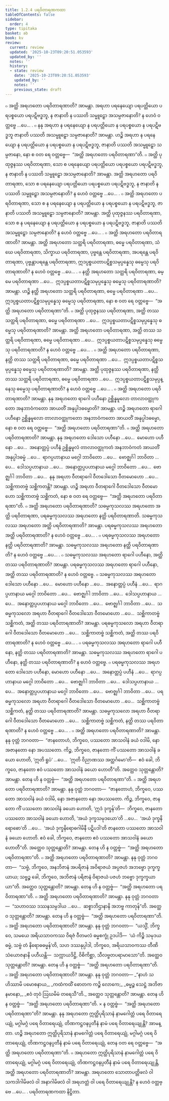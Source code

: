 ```yaml
---
title: 1.2.4 ပရဝိတာရဏကထာ
tableOfContents: false
sidebar:
  order: 4
type: tipitaka
basket: ab
book: kv
review:
  current: review
  updated: '2025-10-23T09:20:51.053593'
  updated_by: ''
  notes: ''
  history:
  - state: review
    date: '2025-10-23T09:20:51.053593'
    updated_by: ''
    notes: ''
    previous_state: draft
---
```



<ReviewStatus review={frontmatter.review} showDetails={true} />

<HypothesisAnnotation frontmatter={frontmatter} />

<DynamicBreadcrumb />

<Division number="322" book="kv" e="ch" v="32" p="145">

<Paragraph number="906" book="kv">
๐ အတ္ထိ အရဟတော ပရဝိတာရဏာတိ? အာမန္တာ. အရဟာ ပရနေယျော ပရပတ္တိယော ပရပစ္စယော ပရပဋိဗဒ္ဓဘူ, န ဇာနာတိ န ပဿတိ သမ္မူဠှော အသမ္ပဇာနောတိ? န ဟေဝံ ဝတ္တဗ္ဗေ …ပေ… .
</Paragraph>

<Paragraph number="907" book="kv">
๐ နနု အရဟာ န ပရနေယျော န ပရပတ္တိယော န ပရပစ္စယော န ပရပဋိဗဒ္ဓဘူ ဇာနာတိ ပဿတိ အသမ္မူဠှော သမ္ပဇာနောတိ? အာမန္တာ. ဟဉ္စိ အရဟာ န ပရနေယျော န ပရပတ္တိယော န ပရပစ္စယော န ပရပဋိဗဒ္ဓဘူ, ဇာနာတိ ပဿတိ အသမ္မူဠှော သမ္ပဇာနော, နော စ ဝတ ရေ ဝတ္တဗ္ဗေ—  “အတ္ထိ အရဟတော ပရဝိတာရဏာ”တိ.
</Paragraph>

<Paragraph number="908" book="kv">
๐ အတ္ထိ ပုထုဇ္ဇနဿ ပရဝိတာရဏာ, သော စ ပရနေယျော ပရပတ္တိယော ပရပစ္စယော ပရပဋိဗဒ္ဓဘူ, န ဇာနာတိ န ပဿတိ သမ္မူဠှော အသမ္ပဇာနောတိ? အာမန္တာ. အတ္ထိ အရဟတော ပရဝိတာရဏာ, သော စ ပရနေယျော ပရပတ္တိယော ပရပစ္စယော ပရပဋိဗဒ္ဓဘူ, န ဇာနာတိ န ပဿတိ သမ္မူဠှော အသမ္ပဇာနောတိ? န ဟေဝံ ဝတ္တဗ္ဗေ …ပေ… .
</Paragraph>

<Paragraph number="909" book="kv">
๐ အတ္ထိ အရဟတော ပရဝိတာရဏာ, သော စ န ပရနေယျော န ပရပတ္တိယော န ပရပစ္စယော န ပရပဋိဗဒ္ဓဘူ, ဇာနာတိ ပဿတိ အသမ္မူဠှော သမ္ပဇာနောတိ? အာမန္တာ. အတ္ထိ ပုထုဇ္ဇနဿ ပရဝိတာရဏာ, သော စ န ပရနေယျော န ပရပတ္တိယော န ပရပစ္စယော န ပရပဋိဗဒ္ဓဘူ, ဇာနာတိ ပဿတိ အသမ္မူဠှော သမ္ပဇာနောတိ? န ဟေဝံ ဝတ္တဗ္ဗေ …ပေ… .
</Paragraph>

<Paragraph number="910" book="kv">
๐ အတ္ထိ အရဟတော ပရဝိတာရဏာတိ? အာမန္တာ. အတ္ထိ အရဟတော သတ္ထရိ ပရဝိတာရဏာ, ဓမ္မေ ပရဝိတာရဏာ, သံဃေ ပရဝိတာရဏာ, သိက္ခာယ ပရဝိတာရဏာ, ပုဗ္ဗန္တေ ပရဝိတာရဏာ, အပရန္တေ ပရဝိတာရဏာ, ပုဗ္ဗန္တာပရန္တေ ပရဝိတာရဏာ, ဣဒပ္ပစ္စယတာပဋိစ္စသမုပ္ပန္နေသု ဓမ္မေသု ပရဝိတာရဏာတိ? န ဟေဝံ ဝတ္တဗ္ဗေ …ပေ… .
</Paragraph>

<Paragraph number="911" book="kv">
๐ နတ္ထိ အရဟတော သတ္ထရိ ပရဝိတာရဏာ, ဓမ္မေ ပရဝိတာရဏာ …ပေ…  ဣဒပ္ပစ္စယတာပဋိစ္စသမုပ္ပန္နေသု ဓမ္မေသု ပရဝိတာရဏာတိ? အာမန္တာ. ဟဉ္စိ နတ္ထိ အရဟတော သတ္ထရိ ပရဝိတာရဏာ, ဓမ္မေ ပရဝိတာရဏာ …ပေ…  ဣဒပ္ပစ္စယတာပဋိစ္စသမုပ္ပန္နေသု ဓမ္မေသု ပရဝိတာရဏာ, နော စ ဝတ ရေ ဝတ္တဗ္ဗေ—  “အတ္ထိ အရဟတော ပရဝိတာရဏာ”တိ.
</Paragraph>

<Paragraph number="912" book="kv">
๐ အတ္ထိ ပုထုဇ္ဇနဿ ပရဝိတာရဏာ, အတ္ထိ တဿ သတ္ထရိ ပရဝိတာရဏာ, ဓမ္မေ ပရဝိတာရဏာ …ပေ…  ဣဒပ္ပစ္စယတာပဋိစ္စသမုပ္ပန္နေသု ဓမ္မေသု ပရဝိတာရဏာတိ? အာမန္တာ. အတ္ထိ အရဟတော ပရဝိတာရဏာ, အတ္ထိ တဿ သတ္ထရိ ပရဝိတာရဏာ, ဓမ္မေ ပရဝိတာရဏာ …ပေ…  ဣဒပ္ပစ္စယတာပဋိစ္စသမုပ္ပန္နေသု ဓမ္မေသု ပရဝိတာရဏာတိ? န ဟေဝံ ဝတ္တဗ္ဗေ …ပေ… .
</Paragraph>

<Paragraph number="913" book="kv">
๐ အတ္ထိ အရဟတော ပရဝိတာရဏာ, နတ္ထိ တဿ သတ္ထရိ ပရဝိတာရဏာ, ဓမ္မေ ပရဝိတာရဏာ …ပေ…  ဣဒပ္ပစ္စယတာပဋိစ္စသမုပ္ပန္နေသု ဓမ္မေသု ပရဝိတာရဏာတိ? အာမန္တာ. အတ္ထိ ပုထုဇ္ဇနဿ ပရဝိတာရဏာ, နတ္ထိ တဿ သတ္ထရိ ပရဝိတာရဏာ, ဓမ္မေ ပရဝိတာရဏာ …ပေ…  ဣဒပ္ပစ္စယတာပဋိစ္စသမုပ္ပန္နေသု ဓမ္မေသု ပရဝိတာရဏာတိ? န ဟေဝံ ဝတ္တဗ္ဗေ …ပေ… .
</Paragraph>

</Division>
<Division number="323" book="kv" e="ch" v="32" p="146">

<Paragraph number="914" book="kv">
๐ အတ္ထိ အရဟတော ပရဝိတာရဏာတိ? အာမန္တာ. နနု အရဟတော ရာဂေါ ပဟီနော ဥစ္ဆိန္နမူလော တာလာဝတ္ထုကတော အနဘာဝံကတော အာယတိံ အနုပ္ပါဒဓမ္မောတိ? အာမန္တာ. ဟဉ္စိ အရဟတော ရာဂေါ ပဟီနော ဥစ္ဆိန္နမူလော တာလာဝတ္ထုကတော အနဘာဝံကတော အာယတိံ အနုပ္ပါဒဓမ္မော, နော စ ဝတ ရေ ဝတ္တဗ္ဗေ—  “အတ္ထိ အရဟတော ပရဝိတာရဏာ”တိ.
</Paragraph>

<Paragraph number="915" book="kv">
๐ အတ္ထိ အရဟတော ပရဝိတာရဏာတိ? အာမန္တာ. နနု အရဟတော ဒေါသော ပဟီနော …ပေ…  မောဟော ပဟီနော …ပေ…  အနောတ္တပ္ပံ ပဟီနံ ဥစ္ဆိန္နမူလံ တာလာဝတ္ထုကတံ အနဘာဝံကတံ အာယတိံ အနုပ္ပါဒဓမ္မံ …ပေ…  ရာဂပ္ပဟာနာယ မဂ္ဂေါ ဘာဝိတော …ပေ…  ဗောဇ္ဈင်္ဂါ ဘာဝိတာ …ပေ…  ဒေါသပ္ပဟာနာယ …ပေ…  အနောတ္တပ္ပပဟာနာယ မဂ္ဂေါ ဘာဝိတော …ပေ…  ဗောဇ္ဈင်္ဂါ ဘာဝိတာ …ပေ…  နနု အရဟာ ဝီတရာဂေါ ဝီတဒေါသော ဝီတမောဟော …ပေ…  သစ္ဆိကာတဗ္ဗံ သစ္ဆိကတန္တိ? အာမန္တာ. ဟဉ္စိ အရဟာ ဝီတရာဂေါ ဝီတဒေါသော ဝီတမောဟော သစ္ဆိကာတဗ္ဗံ သစ္ဆိကတံ, နော စ ဝတ ရေ ဝတ္တဗ္ဗေ—  “အတ္ထိ အရဟတော ပရဝိတာရဏာ”တိ.
</Paragraph>

</Division>
<Division number="324" book="kv" e="ch" v="32" p="147">

<Paragraph number="916" book="kv">
๐ အတ္ထိ အရဟတော ပရဝိတာရဏာတိ? သဓမ္မကုသလဿ အရဟတော အတ္ထိ ပရဝိတာရဏာ, ပရဓမ္မကုသလဿ အရဟတော နတ္ထိ ပရဝိတာရဏာတိ. သဓမ္မကုသလဿ အရဟတော အတ္ထိ ပရဝိတာရဏာတိ? အာမန္တာ. ပရဓမ္မကုသလဿ အရဟတော အတ္ထိ ပရဝိတာရဏာတိ? န ဟေဝံ ဝတ္တဗ္ဗေ …ပေ… .
</Paragraph>

<Paragraph number="917" book="kv">
๐ ပရဓမ္မကုသလဿ အရဟတော နတ္ထိ ပရဝိတာရဏာတိ? အာမန္တာ. သဓမ္မကုသလဿ အရဟတော နတ္ထိ ပရဝိတာရဏာတိ? န ဟေဝံ ဝတ္တဗ္ဗေ …ပေ… .
</Paragraph>

<Paragraph number="918" book="kv">
๐ သဓမ္မကုသလဿ အရဟတော ရာဂေါ ပဟီနော, အတ္ထိ တဿ ပရဝိတာရဏာတိ? အာမန္တာ. ပရဓမ္မကုသလဿ အရဟတော ရာဂေါ ပဟီနော, အတ္ထိ တဿ ပရဝိတာရဏာတိ? န ဟေဝံ ဝတ္တဗ္ဗေ.
</Paragraph>

<Paragraph number="919" book="kv">
๐ သဓမ္မကုသလဿ အရဟတော ဒေါသော ပဟီနော …ပေ…  မောဟော ပဟီနော …ပေ…  အနောတ္တပ္ပံ ပဟီနံ …ပေ…  ရာဂပ္ပဟာနာယ မဂ္ဂေါ ဘာဝိတော …ပေ…  ဗောဇ္ဈင်္ဂါ ဘာဝိတာ …ပေ…  ဒေါသပ္ပဟာနာယ …ပေ…  အနောတ္တပ္ပပဟာနာယ မဂ္ဂေါ ဘာဝိတော …ပေ…  ဗောဇ္ဈင်္ဂါ ဘာဝိတာ …ပေ…  သဓမ္မကုသလော အရဟာ ဝီတရာဂေါ ဝီတဒေါသော ဝီတမောဟော …ပေ…  သစ္ဆိကာတဗ္ဗံ သစ္ဆိကတံ, အတ္ထိ တဿ ပရဝိတာရဏာတိ? အာမန္တာ. ပရဓမ္မကုသလော အရဟာ ဝီတရာဂေါ ဝီတဒေါသော ဝီတမောဟော …ပေ…  သစ္ဆိကာတဗ္ဗံ သစ္ဆိကတံ, အတ္ထိ တဿ ပရဝိတာရဏာတိ? န ဟေဝံ ဝတ္တဗ္ဗေ …ပေ… .
</Paragraph>

<Paragraph number="920" book="kv">
๐ ပရဓမ္မကုသလဿ အရဟတော ရာဂေါ ပဟီနော, နတ္ထိ တဿ ပရဝိတာရဏာတိ? အာမန္တာ. သဓမ္မကုသလဿ အရဟတော ရာဂေါ ပဟီနော, နတ္ထိ တဿ ပရဝိတာရဏာတိ? န ဟေဝံ ဝတ္တဗ္ဗေ.
</Paragraph>

<Paragraph number="921" book="kv">
๐ ပရဓမ္မကုသလဿ အရဟတော ဒေါသော ပဟီနော, မောဟော ပဟီနော …ပေ…  အနောတ္တပ္ပံ ပဟီနံ …ပေ…  ရာဂပ္ပဟာနာယ မဂ္ဂေါ ဘာဝိတော …ပေ…  ဗောဇ္ဈင်္ဂါ ဘာဝိတာ …ပေ…  ဒေါသပ္ပဟာနာယ …ပေ…  အနောတ္တပ္ပပဟာနာယ မဂ္ဂေါ ဘာဝိတော …ပေ…  ဗောဇ္ဈင်္ဂါ ဘာဝိတာ …ပေ…  ပရဓမ္မကုသလော အရဟာ ဝီတရာဂေါ ဝီတဒေါသော ဝီတမောဟော …ပေ…  သစ္ဆိကာတဗ္ဗံ သစ္ဆိကတံ, နတ္ထိ တဿ ပရဝိတာရဏာတိ? အာမန္တာ. သဓမ္မကုသလော အရဟာ ဝီတရာဂေါ ဝီတဒေါသော ဝီတမောဟော …ပေ…  သစ္ဆိကာတဗ္ဗံ သစ္ဆိကတံ, နတ္ထိ တဿ ပရဝိတာရဏာတိ? န ဟေဝံ ဝတ္တဗ္ဗေ …ပေ… .
</Paragraph>

</Division>
<Division number="325" book="kv" e="ch" v="32" p="148">

<Paragraph number="922" book="kv">
๐ အတ္ထိ အရဟတော ပရဝိတာရဏာတိ? အာမန္တာ. နနု ဝုတ္တံ ဘဂဝတာ—  “ဇာနတောဟံ, ဘိက္ခဝေ, ပဿတော အာသဝါနံ ခယံ ဝဒါမိ, နော အဇာနတော နော အပဿတော. ကိဉ္စ, ဘိက္ခဝေ, ဇာနတော ကိံ ပဿတော အာသဝါနံ ခယော ဟောတိ, ‘ဣတိ ရူပံ’ …ပေ…  ‘ဣတိ ဝိညာဏဿ အတ္ထင်္ဂမော’တိ—  ဧဝံ ခေါ, ဘိက္ခဝေ, ဇာနတော ဧဝံ ပဿတော အာသဝါနံ ခယော ဟောတီ”တိ. အတ္ထေဝ သုတ္တန္တောတိ? အာမန္တာ. တေန ဟိ န ဝတ္တဗ္ဗံ—  “အတ္ထိ အရဟတော ပရဝိတာရဏာ”တိ.
</Paragraph>

<Paragraph number="923" book="kv">
๐ အတ္ထိ အရဟတော ပရဝိတာရဏာတိ? အာမန္တာ. နနု ဝုတ္တံ ဘဂဝတာ—  “ဇာနတောဟံ, ဘိက္ခဝေ, ပဿတော အာသဝါနံ ခယံ ဝဒါမိ, နော အဇာနတော နော အပဿတော. ကိဉ္စ, ဘိက္ခဝေ, ဇာနတော ကိံ ပဿတော အာသဝါနံ ခယော ဟောတိ, ‘ဣဒံ ဒုက္ခန်’တိ—  ဘိက္ခဝေ, ဇာနတော ပဿတော အာသဝါနံ ခယော ဟောတိ, ‘အယံ ဒုက္ခသမုဒယော’တိ …ပေ…  ‘အယံ ဒုက္ခနိရောဓော’တိ …ပေ…  ‘အယံ ဒုက္ခနိရောဓဂါမိနီ ပဋိပဒါ’တိ ဇာနတော ပဿတော အာသဝါနံ ခယော ဟောတိ. ဧဝံ ခေါ, ဘိက္ခဝေ, ဇာနတော ဧဝံ ပဿတော အာသဝါနံ ခယော ဟောတီ”တိ. အတ္ထေဝ သုတ္တန္တောတိ? အာမန္တာ. တေန ဟိ န ဝတ္တဗ္ဗံ—  “အတ္ထိ အရဟတော ပရဝိတာရဏာ”တိ.
</Paragraph>

<Paragraph number="924" book="kv">
๐ အတ္ထိ အရဟတော ပရဝိတာရဏာတိ? အာမန္တာ. နနု ဝုတ္တံ ဘဂဝတာ—  “သဗ္ဗံ, ဘိက္ခဝေ, အနဘိဇာနံ အပရိဇာနံ အဝိရာဇယံ အပ္ပဇဟံ အဘဗ္ဗော ဒုက္ခက္ခယာယ; သဗ္ဗဉ္စ ခေါ, ဘိက္ခဝေ, အဘိဇာနံ ပရိဇာနံ ဝိရာဇယံ ပဇဟံ ဘဗ္ဗော ဒုက္ခက္ခယာယာ”တိ. အတ္ထေဝ သုတ္တန္တောတိ? အာမန္တာ. တေန ဟိ န ဝတ္တဗ္ဗံ—  “အတ္ထိ အရဟတော ပရဝိတာရဏာ”တိ.
</Paragraph>

<Paragraph number="925" book="kv">
๐ အတ္ထိ အရဟတော ပရဝိတာရဏာတိ? အာမန္တာ. နနု ဝုတ္တံ ဘဂဝတာ—  “သဟာဝဿ ဒဿနသမ္ပဒါယ …ပေ…  ဆစ္စာဘိဌာနာနိ အဘဗ္ဗ ကာတုန်”တိ. အတ္ထေဝ သုတ္တန္တောတိ? အာမန္တာ. တေန ဟိ န ဝတ္တဗ္ဗံ—  “အတ္ထိ အရဟတော ပရဝိတာရဏာ”တိ.
</Paragraph>

<Paragraph number="926" book="kv">
๐ အတ္ထိ အရဟတော ပရဝိတာရဏာတိ? အာမန္တာ. နနု ဝုတ္တံ ဘဂဝတာ—  “ယသ္မိံ, ဘိက္ခဝေ, သမယေ အရိယသာဝကဿ ဝိရဇံ ဝီတမလံ ဓမ္မစက္ခုံ ဥဒပါဒိ—  ‘ယံ ကိဉ္စိ သမုဒယဓမ္မံ, သဗ္ဗံ တံ နိရောဓဓမ္မန်’တိ, သဟ ဒဿနုပ္ပါဒါ, ဘိက္ခဝေ, အရိယသာဝကဿ တီဏိ သံယောဇနာနိ ပဟီယန္တိ—  သက္ကာယဒိဋ္ဌိ, ဝိစိကိစ္ဆာ, သီလဗ္ဗတပရာမာသော”တိ. အတ္ထေဝ သုတ္တန္တောတိ? အာမန္တာ. တေန ဟိ န ဝတ္တဗ္ဗံ—  “အတ္ထိ အရဟတော ပရဝိတာရဏာ”တိ.
</Paragraph>

<Paragraph number="927" book="kv">
๐ အတ္ထိ အရဟတော ပရဝိတာရဏာတိ? အာမန္တာ. နနု ဝုတ္တံ ဘဂဝတာ—
</Paragraph>

<Paragraph number="928" type="verses" book="kv">
_“နာဟံ သဟိဿာမိ ပမောစနာယ,_  
_ကထံကထိံ ဓောတက ကဉ္စိ လောကေ;_  
_ဓမ္မဉ္စ သေဋ္ဌံ အဘိဇာနမာနော,_  
_ဧဝံ တုဝံ ဩဃမိမံ တရေသီ”တိ._  

</Paragraph>

<Paragraph number="929" book="kv">
အတ္ထေဝ သုတ္တန္တောတိ? အာမန္တာ. တေန ဟိ န ဝတ္တဗ္ဗံ—  “အတ္ထိ အရဟတော ပရဝိတာရဏာ”တိ.
</Paragraph>

<Paragraph number="930" book="kv">
× န ဝတ္တဗ္ဗံ—  “အတ္ထိ အရဟတော ပရဝိတာရဏာ”တိ? အာမန္တာ. နနု အရဟတော ဣတ္ထိပုရိသာနံ နာမဂေါတ္တံ ပရေ ဝိတာရေယျုံ, မဂ္ဂါမဂ္ဂံ ပရေ ဝိတာရေယျုံ, တိဏကဋ္ဌဝနပ္ပတီနံ နာမံ ပရေ ဝိတာရေယျုန္တိ? အာမန္တာ. ဟဉ္စိ အရဟတော ဣတ္ထိပုရိသာနံ နာမဂေါတ္တံ ပရေ ဝိတာရေယျုံ, မဂ္ဂါမဂ္ဂံ ပရေ ဝိတာရေယျုံ, တိဏကဋ္ဌဝနပ္ပတီနံ နာမံ ပရေ ဝိတာရေယျုံ, တေန ဝတ ရေ ဝတ္တဗ္ဗေ—  “အတ္ထိ အရဟတော ပရဝိတာရဏာ”တိ.
</Paragraph>

<Paragraph number="931" book="kv">
๐ အရဟတော ဣတ္ထိပုရိသာနံ နာမဂေါတ္တံ ပရေ ဝိတာရေယျုံ, မဂ္ဂါမဂ္ဂံ ပရေ ဝိတာရေယျုံ, တိဏကဋ္ဌဝနပ္ပတီနံ နာမံ ပရေ ဝိတာရေယျုန္တိ, အတ္ထိ အရဟတော ပရဝိတာရဏာတိ? အာမန္တာ. အရဟတော သောတာပတ္တိဖလံ ဝါ သကဒါဂါမိဖလံ ဝါ အနာဂါမိဖလံ ဝါ အရဟတ္တံ ဝါ ပရေ ဝိတာရေယျုန္တိ? န ဟေဝံ ဝတ္တဗ္ဗေ …ပေ… .

</Paragraph>
</Division>

<Paragraph number="932" type="center" book="kv">
ပရဝိတာရဏကထာ နိဋ္ဌိတာ.
</Paragraph>